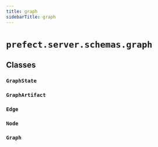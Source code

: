```yaml
---
title: graph
sidebarTitle: graph
---
```


# `prefect.server.schemas.graph`

## Classes

### `GraphState` <sup><a href="https://github.com/prefecthq/prefect/blob/main/src/prefect/server/schemas/graph.py#L9" target="_blank"><Icon icon="github" style="width: 14px; height: 14px;" /></a></sup>

### `GraphArtifact` <sup><a href="https://github.com/prefecthq/prefect/blob/main/src/prefect/server/schemas/graph.py#L16" target="_blank"><Icon icon="github" style="width: 14px; height: 14px;" /></a></sup>

### `Edge` <sup><a href="https://github.com/prefecthq/prefect/blob/main/src/prefect/server/schemas/graph.py#L25" target="_blank"><Icon icon="github" style="width: 14px; height: 14px;" /></a></sup>

### `Node` <sup><a href="https://github.com/prefecthq/prefect/blob/main/src/prefect/server/schemas/graph.py#L29" target="_blank"><Icon icon="github" style="width: 14px; height: 14px;" /></a></sup>

### `Graph` <sup><a href="https://github.com/prefecthq/prefect/blob/main/src/prefect/server/schemas/graph.py#L42" target="_blank"><Icon icon="github" style="width: 14px; height: 14px;" /></a></sup>
